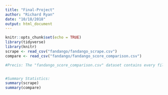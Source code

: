 ```yaml
---
title: "Final-Project"
author: "Richard Ryan"
date: "10/18/2018"
output: html_document
---
```


```r
knitr::opts_chunk$set(echo = TRUE)
library(tidyverse)
library(knitr)
scrape <- read_csv("fandango/fandango_scrape.csv")
compare <- read_csv("fandango/fandango_score_comparison.csv")
```


```r
#Precis: The "fandango_score_comparison.csv" dataset contains every film that has a Rotten Tomatoes rating, a RT User rating, a Metacritic score, a Metacritic User score, and IMDb score, and at least 30 fan reviews on Fandango. The data from Fandango was pulled on Aug. 24, 2015. The "fandango_scrape.csv" dataset contains every film that was pulled from Fandango. I will use this data to perform analyses on movie ratings from various sources. I may possibly do analyses that compare user and critic ratings among various ratings sources.


#Summary Statistics:
summary(scrape)
summary(compare)
```